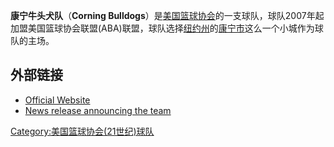 {{ABA team 
| color1        = white
| color2        = black
| logo          = CorningBulldogs.PNG
| pixels        = 100px
| founded       = 2006
| league        = [[美国篮球协会_(21世纪)|ABA]] 2007年-至今
| history       = 康宁牛头犬队 <br>2006年-至今
| arena         = 不详
| city          = [[纽约州|纽约州]]的[[康宁_(纽约州)|康宁市]]
| colors        = 靛蓝色，婴儿蓝，紫罗兰色，红色，黑色
| owner         = James R. Schutz<br>Jeannie DeLine
| coach         = 不详
| championships = 0
| titles        = 0
| cheerleaders  = 
| dancers       = 
| mascot        = 
}}

'''康宁牛头犬队'''（'''Corning Bulldogs'''）是[[美国篮球协会_(21世纪)|美国篮球协会]]的一支球队，球队2007年起加盟美国篮球协会联盟(ABA)联盟，球队选择[[纽约州|纽约州]]的[[康宁_(纽约州)|康宁市]]这么一个小城作为球队的主场。

==外部链接==
*[https://web.archive.org/web/20070111185454/http://www.corningbulldogs.com/ Official Website]
*[https://web.archive.org/web/20070311051440/http://www.abalive.com/news/releases/?newsid=2006102406001 News release announcing the team]

[[Category:美国篮球协会(21世纪)球队|Category:美国篮球协会(21世纪)球队]]